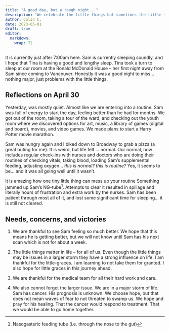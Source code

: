 ```yaml
---
title: "A good day, but a rough night..."
description: "We celebrate the little things but sometimes the little things go wrong."
author: Colin C.
date: 2023-05-01
draft: true
editor: 
  markdown: 
    wrap: 72
---
```


It is currently just after 7:00am here. Sam is currently sleeping
soundly, and I hope that Tina is having a good and lengthy sleep. Tina
took a turn to sleep at our room at the Ronald McDonald House -- her
first night away from Sam since coming to Vancouver. Honestly it was a
good night to miss... nothing major, just problems with the little
things.

## Reflections on April 30

Yesterday, was mostly quiet. Almost like we are entering into a routine.
Sam was full of energy to start the day, feeling better than he had for
months. We got out of the room, taking a tour of the ward, and checking
out the youth room where we discovered options for art, music, a library
of games (digital and board), movies, and video games. We made plans to
start a Harry Potter movie marathon.

Sam was hungry again and I biked down to Broadway to grab a pizza (a
great outing for me). It is weird, but life felt ... normal. Our normal,
now includes regular check-ins with nurses and doctors who are doing
their routines of checking vitals, taking blood, loading Sam's
supplemental feeding, adjusting oxygen... *this is normal? this is
routine?* Yes, it seems to be... and it was all going well until it
wasn't.

It is amazing how one tiny little thing can mess up your routine
Something jammed up Sam's NG-tube[^1]. Attempts to clear it resulted in
spillage and literally hours of frustration and extra work by the
nurses. Sam has been patient through most all of it, and lost some
significant time for sleeping... it is still not cleared.

[^1]: Nasogasteric feeding tube (i.e. through the nose to the gut)

<!-- What I did not talk about was all of the extra alarms: obstructed lines, -->
<!-- sensors alarming regarding heart rates, or O~2~ -->

## Needs, concerns, and victories

1.  We are thankful to see Sam feeling so much better. We hope that this
    means he is getting better, but we will not know until Sam has his
    next scan which is not for about a week.

2.  The little things matter in life -- for all of us. Even though the
    little things may be issues in a larger storm they have a strong
    influence on life. I am thankful for the little-graces. I am
    learning to not take them for granted. I also hope for little graces
    in this journey ahead.

3.  We are thankful for the medical team for all their hard work and
    care.

4.  We also cannot forget the larger issue. We are in a major storm of
    life. Sam has cancer. His prognosis is unknown. We choose hope, but
    that does not mean waves of fear to not threaten to swamp us. We hope and pray for his healing. That the cancer would respond to treatment.  That we would be able to go home together.
